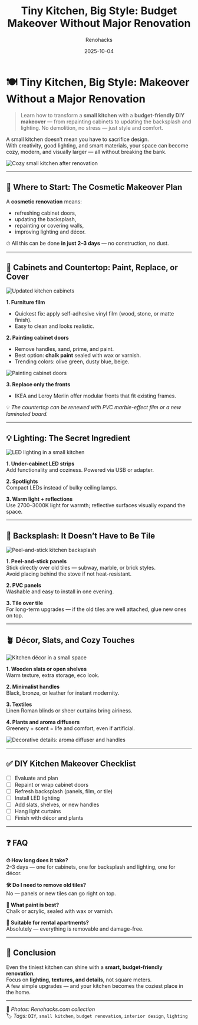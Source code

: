 ﻿---
title: "Tiny Kitchen, Big Style: Budget Makeover Without Major Renovation"
description: "How to refresh a small kitchen on your own: repaint cabinet doors, use peel-and-stick backsplash, improve lighting, and add décor — all without tearing down walls or spending a fortune."
date: 2025-10-04
tags: ["kitchen", "small spaces", "budget renovation", "DIY", "interior"]
cover: "/images/kitchen-makeover/cover.png"
author: "Renohacks"
translationOf: "malenkaya-kuhnya"
draft: false
keywords:
  - "small kitchen makeover"
  - "budget kitchen renovation"
  - "DIY kitchen ideas"
  - "peel and stick backsplash"
  - "chalk paint cabinets"
  - "tiny kitchen design"
  - "lighting for small kitchens"
  - "modern kitchen decor"
  - "affordable kitchen remodel"
  - "small space design ideas"

---

# 🍽️ Tiny Kitchen, Big Style: Makeover Without a Major Renovation

> Learn how to transform a **small kitchen** with a **budget-friendly DIY makeover** — from repainting cabinets to updating the backsplash and lighting. No demolition, no stress — just style and comfort.

A small kitchen doesn’t mean you have to sacrifice design.  
With creativity, good lighting, and smart materials, your space can become cozy, modern, and visually larger — all without breaking the bank.

![Cozy small kitchen after renovation](/images/kitchen-makeover/top-view.png "Final result: cozy and stylish small kitchen")

---

## 🧭 Where to Start: The Cosmetic Makeover Plan

A **cosmetic renovation** means:
- refreshing cabinet doors,
- updating the backsplash,
- repainting or covering walls,
- improving lighting and décor.

⏱ All this can be done **in just 2–3 days** — no construction, no dust.

---

## 🧱 Cabinets and Countertop: Paint, Replace, or Cover

![Updated kitchen cabinets](/images/kitchen-makeover/fasady.png "Cabinets can be updated without full dismantling")

**1. Furniture film**
- Quickest fix: apply self-adhesive vinyl film (wood, stone, or matte finish).
- Easy to clean and looks realistic.

**2. Painting cabinet doors**
- Remove handles, sand, prime, and paint.
- Best option: **chalk paint** sealed with wax or varnish.
- Trending colors: olive green, dusty blue, beige.

![Painting cabinet doors](/images/kitchen-makeover/painting.png "Painting process with chalk paint")

**3. Replace only the fronts**
- IKEA and Leroy Merlin offer modular fronts that fit existing frames.

💡 *The countertop can be renewed with PVC marble-effect film or a new laminated board.*

---

## 💡 Lighting: The Secret Ingredient

![LED lighting in a small kitchen](/images/kitchen-makeover/svet.png "Lighting visually enlarges the space")

**1. Under-cabinet LED strips**  
Add functionality and coziness. Powered via USB or adapter.

**2. Spotlights**  
Compact LEDs instead of bulky ceiling lamps.

**3. Warm light + reflections**  
Use 2700–3000K light for warmth; reflective surfaces visually expand the space.

---

## 🧽 Backsplash: It Doesn’t Have to Be Tile

![Peel-and-stick kitchen backsplash](/images/kitchen-makeover/fartuk.png "The backsplash can be renewed in one evening")

**1. Peel-and-stick panels**  
Stick directly over old tiles — subway, marble, or brick styles.  
Avoid placing behind the stove if not heat-resistant.

**2. PVC panels**  
Washable and easy to install in one evening.

**3. Tile over tile**  
For long-term upgrades — if the old tiles are well attached, glue new ones on top.

---

## 🪴 Décor, Slats, and Cozy Touches

![Kitchen décor in a small space](/images/kitchen-makeover/dekor.png "Even a small kitchen can be cozy and stylish")

**1. Wooden slats or open shelves**  
Warm texture, extra storage, eco look.

**2. Minimalist handles**  
Black, bronze, or leather for instant modernity.

**3. Textiles**  
Linen Roman blinds or sheer curtains bring airiness.

**4. Plants and aroma diffusers**  
Greenery + scent = life and comfort, even if artificial.

![Decorative details: aroma diffuser and handles](/images/kitchen-makeover/macro-dekor.png "Macro shot of cozy kitchen décor details")

---

## ✅ DIY Kitchen Makeover Checklist

- [ ] Evaluate and plan
- [ ] Repaint or wrap cabinet doors
- [ ] Refresh backsplash (panels, film, or tile)
- [ ] Install LED lighting
- [ ] Add slats, shelves, or new handles
- [ ] Hang light curtains
- [ ] Finish with décor and plants

---

## ❓ FAQ

**⏱ How long does it take?**  
2–3 days — one for cabinets, one for backsplash and lighting, one for décor.

**🛠 Do I need to remove old tiles?**  
No — panels or new tiles can go right on top.

**🎨 What paint is best?**  
Chalk or acrylic, sealed with wax or varnish.

**📐 Suitable for rental apartments?**  
Absolutely — everything is removable and damage-free.

---

## 🏁 Conclusion

Even the tiniest kitchen can shine with a **smart, budget-friendly renovation**.  
Focus on **lighting, textures, and details**, not square meters.  
A few simple upgrades — and your kitchen becomes the coziest place in the home.

---

📸 *Photos: Renohacks.com collection*  
🏷️ *Tags:* `DIY`, `small kitchen`, `budget renovation`, `interior design`, `lighting`
